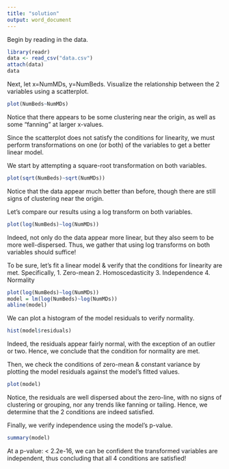 ```yaml
---
title: "solution"
output: word_document
---
```

Begin by reading in the data.
```r
library(readr)
data <- read_csv("data.csv")
attach(data)
data
```
Next, let x=NumMDs, y=NumBeds. Visualize the relationship between the 2 variables using a scatterplot. 
```r
plot(NumBeds~NumMDs)
```
Notice that there appears to be some clustering near the origin, as well as some "fanning" at larger x-values. 

Since the scatterplot does not satisfy the conditions for linearity, we must perform transformations on one (or both) of the variables to get a better linear model.  

We start by attempting a square-root transformation on both variables. 
```r
plot(sqrt(NumBeds)~sqrt(NumMDs))
```
Notice that the data appear much better than before, though there are still signs of clustering near the origin. 

Let's compare our results using a log transform on both variables. 
```r
plot(log(NumBeds)~log(NumMDs))
```
Indeed, not only do the data appear more linear, but they also seem to be more well-dispersed. Thus, we gather that using log transforms on both variables should suffice!

To be sure, let's fit a linear model & verify that the conditions for linearity are met. Specifically, 
1. Zero-mean
2. Homoscedasticity
3. Independence
4. Normality
```r
plot(log(NumBeds)~log(NumMDs))
model = lm(log(NumBeds)~log(NumMDs))
abline(model)
```
We can plot a histogram of the model residuals to verify normality. 
```r
hist(model$residuals)
```
Indeed, the residuals appear fairly normal, with the exception of an outlier or two. Hence, we conclude that the condition for normality are met. 

Then, we check the conditions of zero-mean & constant variance by plotting the model residuals against the model’s fitted values. 
```r
plot(model)
```
Notice, the residuals are well dispersed about the zero-line, with no signs of clustering or grouping, nor any trends like fanning or tailing. Hence, we determine that the 2 conditions are indeed satisfied. 

Finally, we verify independence using the model's p-value. 
```r
summary(model)
```
At a p-value: < 2.2e-16, we can be confident the transformed variables are independent, thus concluding that all 4 conditions are satisfied!
